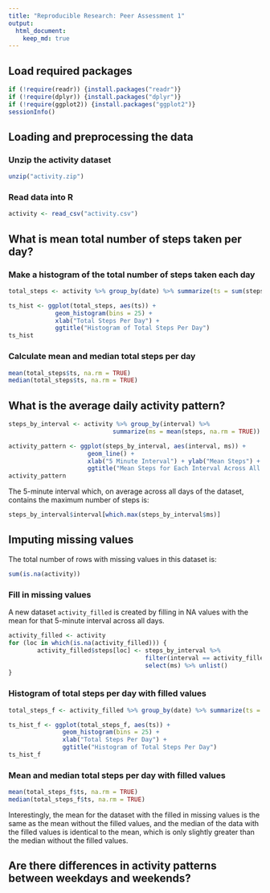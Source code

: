 ```yaml
---
title: "Reproducible Research: Peer Assessment 1"
output: 
  html_document:
    keep_md: true
---
```


## Load required packages

```r
if (!require(readr)) {install.packages("readr")}
if (!require(dplyr)) {install.packages("dplyr")}
if (!require(ggplot2)) {install.packages("ggplot2")}
sessionInfo()
```

## Loading and preprocessing the data

### Unzip the activity dataset

```r
unzip("activity.zip")
```

### Read data into R

```r
activity <- read_csv("activity.csv")
```

## What is mean total number of steps taken per day?

### Make a histogram of the total number of steps taken each day

```r
total_steps <- activity %>% group_by(date) %>% summarize(ts = sum(steps))

ts_hist <- ggplot(total_steps, aes(ts)) + 
             geom_histogram(bins = 25) +
             xlab("Total Steps Per Day") + 
             ggtitle("Histogram of Total Steps Per Day")
ts_hist
```


### Calculate mean and median total steps per day

```r
mean(total_steps$ts, na.rm = TRUE)
median(total_steps$ts, na.rm = TRUE)
```


## What is the average daily activity pattern?

```r
steps_by_interval <- activity %>% group_by(interval) %>% 
                             summarize(ms = mean(steps, na.rm = TRUE))

activity_pattern <- ggplot(steps_by_interval, aes(interval, ms)) + 
                      geom_line() +
                      xlab("5 Minute Interval") + ylab("Mean Steps") +
                      ggtitle("Mean Steps for Each Interval Across All Days")
activity_pattern
```

The 5-minute interval which, on average across all days of the dataset, contains
the maximum number of steps is:

```r
steps_by_interval$interval[which.max(steps_by_interval$ms)]
```


## Imputing missing values

The total number of rows with missing values in this dataset is:

```r
sum(is.na(activity))
```


### Fill in missing values

A new dataset `activity_filled` is created by filling in NA values with the mean 
for that 5-minute interval across all days.

```r
activity_filled <- activity
for (loc in which(is.na(activity_filled))) {
        activity_filled$steps[loc] <- steps_by_interval %>% 
                                      filter(interval == activity_filled$interval[loc]) %>% 
                                      select(ms) %>% unlist()
}
```


### Histogram of total steps per day with filled values

```r
total_steps_f <- activity_filled %>% group_by(date) %>% summarize(ts = sum(steps))

ts_hist_f <- ggplot(total_steps_f, aes(ts)) + 
               geom_histogram(bins = 25) +
               xlab("Total Steps Per Day") + 
               ggtitle("Histogram of Total Steps Per Day")
ts_hist_f
```


### Mean and median total steps per day with filled values

```r
mean(total_steps_f$ts, na.rm = TRUE)
median(total_steps_f$ts, na.rm = TRUE)
```

Interestingly, the mean for the dataset with the filled in missing values is the
same as the mean without the filled values, and the median of the data with the
filled values is identical to the mean, which is only slightly greater than the
median without the filled values.


## Are there differences in activity patterns between weekdays and weekends?
